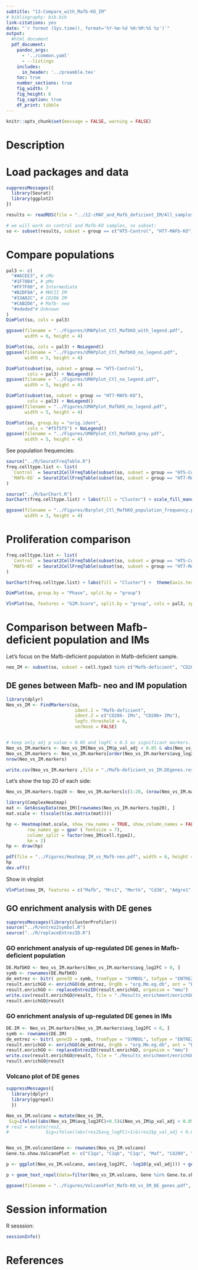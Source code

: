 ```yaml
---
subtitle: "13-Compare_with_Mafb-KO_IM"
# bibliography: bib.bib
link-citations: yes
date: "`r format (Sys.time(), format='%Y-%m-%d %H:%M:%S %z')`"
output: 
  #html_document
  pdf_document:
    pandoc_args:
      - '../common.yaml'
      - --listings
    includes:
      in_header: '../preamble.tex'
    toc: true
    number_sections: true
    fig_width: 7
    fig_height: 6
    fig_caption: true
    df_print: tibble
---
```


```r
knitr::opts_chunk$set(message = FALSE, warning = FALSE)
```

\newpage

# Description

# Load packages and data

```r
suppressMessages({
  library(Seurat)
  library(ggplot2)
})

results <- readRDS(file = "../12-cMAF_and_Mafb_deficient_IM/All_samples_Maf.seuratObject.Rds")

# we will work on control and Mafb-KO samples, so subset: 
so <- subset(results, subset = group == c("HT5-Control", "HT7-MAFb-KO"))
```

# Compare populations

```r
pal3 <- c(
  "#A6CEE3", # cMo
  "#1F78B4", # pMo
  "#FF7F00", # Intermediate
  "#B2DF8A", # MHCII IM
  "#33A02C", # CD206 IM
  "#CAB2D6", # Mafb- neo
  "#ededed"# Unknown
)
DimPlot(so, cols = pal3)
```

```r
ggsave(filename = "../Figures/UMAPplot_Ctl_MafbKO_with_legend.pdf", 
       width = 6, height = 4)
```

```r
DimPlot(so, cols = pal3) + NoLegend()
ggsave(filename = "../Figures/UMAPplot_Ctl_MafbKO_no_legend.pdf", 
       width = 5, height = 4)

DimPlot(subset(so, subset = group == "HT5-Control"), 
        cols = pal3) + NoLegend()
ggsave(filename = "../Figures/UMAPplot_Ctl_no_legend.pdf", 
       width = 5, height = 4)

DimPlot(subset(so, subset = group == "HT7-MAFb-KO"), 
        cols = pal3) + NoLegend()
ggsave(filename = "../Figures/UMAPplot_MafbKO_no_legend.pdf", 
       width = 5, height = 4)

DimPlot(so, group.by = "orig.ident",
        cols = "#f5f5f5") + NoLegend()
ggsave(filename = "../Figures/UMAPplot_Ctl_MafbKO_grey.pdf", 
       width = 5, height = 4)
```

See population frequencies:

```r
source("../R/SeuratFreqTable.R")
freq.celltype.list <- list(
  `Control` = Seurat2CellFreqTable(subset(so, subset = group == "HT5-Control"), slotName = "cell.type3"),  
  `MAFb-KO` = Seurat2CellFreqTable(subset(so, subset = group == "HT7-MAFb-KO"), slotName = "cell.type3") 
)

source("../R/barChart.R")
barChart(freq.celltype.list) + labs(fill = "Cluster") + scale_fill_manual(values = pal3) + theme(axis.text.x = element_text(angle = 90))
```

```r
ggsave(filename = "../Figures/Barplot_Ctl_MafbKO_population_frequency.pdf", 
       width = 3, height = 4)
```

# Proliferation comparison

```r
freq.celltype.list <- list(
  `Control` = Seurat2CellFreqTable(subset(so, subset = group == "HT5-Control"), slotName = "Phase"),  
  `MAFb-KO` = Seurat2CellFreqTable(subset(so, subset = group == "HT7-MAFb-KO"), slotName = "Phase") 
)

barChart(freq.celltype.list) + labs(fill = "Cluster") +  theme(axis.text.x = element_text(angle = 90))
```

```r
DimPlot(so, group.by = "Phase", split.by = "group")
```

```r
VlnPlot(so, features = "G2M.Score", split.by = "group", cols = pal3, split.plot = TRUE)
```

# Comparison between Mafb-deficient population and IMs

Let's focus on the Mafb-deficient population in Mafb-deficient sample.

```r
neo_IM <- subset(so, subset = cell.type3 %in% c("Mafb-deficient", "CD206- IMs", "CD206+ IMs"))
```

## DE genes between Mafb- neo and IM population

```r
library(dplyr)
Neo_vs_IM <- FindMarkers(so, 
                          ident.1 = "Mafb-deficient", 
                          ident.2 = c("CD206- IMs", "CD206+ IMs"), 
                          logfc.threshold = 0,
                          verbose = FALSE)


# keep only adj p value < 0.05 and logFC > 0.5 as significant markers. 
Neo_vs_IM.markers <- Neo_vs_IM[Neo_vs_IM$p_val_adj < 0.05 & abs(Neo_vs_IM$avg_log2FC) > 0.5, ]
Neo_vs_IM.markers <- Neo_vs_IM.markers[order(Neo_vs_IM.markers$avg_log2FC, decreasing = TRUE), ]
nrow(Neo_vs_IM.markers)
```

```r
write.csv(Neo_vs_IM.markers ,file = "./Mafb-deficient_vs_IM.DEgenes.results.csv", quote = FALSE)
```


Let's show the top 20 of each side: 

```r
Neo_vs_IM.markers.top20 <- Neo_vs_IM.markers[c(1:20, (nrow(Neo_vs_IM.markers)-19):(nrow(Neo_vs_IM.markers))), ]
```


```r
library(ComplexHeatmap)
mat <- GetAssayData(neo_IM)[rownames(Neo_vs_IM.markers.top20), ]
mat.scale <- t(scale(t(as.matrix(mat))))
```

```r
hp <- Heatmap(mat.scale, show_row_names = TRUE, show_column_names = FALSE, 
        row_names_gp = gpar ( fontsize = 7), 
        column_split = factor(neo_IM$cell.type2), 
        km = 2)
hp <- draw(hp)
```


```r
pdf(file = "../Figures/Heatmap_IM_vs_Mafb-neo.pdf", width = 6, height = 5)
hp
dev.off()
```

Show in vlnplot

```r
VlnPlot(neo_IM, features = c("Mafb", "Mrc1", "Mertk", "Cd38", "Adgre1", "C1qa", "Folr2", "Cd163"), group.by = "cell.type2", cols = c("#33A02C",  "#CAB2D6"))
```


## GO enrichment analysis with DE genes

```r
suppressMessages(library(clusterProfiler))
source("../R/entrez2symbol.R")
source("../R/replaceEntrezID.R")
```

### GO enrichment analysis of up-regulated DE genes in Mafb-deficient population

```r
DE.MafbKO <- Neo_vs_IM.markers[Neo_vs_IM.markers$avg_log2FC > 0, ]
symb <- rownames(DE.MafbKO)
de_entrez <- bitr( geneID = symb, fromType = "SYMBOL", toType = "ENTREZID", OrgDb = "org.Mm.eg.db", drop = TRUE ) $ ENTREZID
result.enrichGO <- enrichGO(de_entrez, OrgDb = "org.Mm.eg.db", ont = "BP")
result.enrichGO <- replaceEntrezID(result.enrichGO, organism = "mmu")
write.csv(result.enrichGO@result, file = "./Results_enrichment/enrichGO_DE_Mafb_KO_vsIM.csv")
result.enrichGO@result
```

### GO enrichment analysis of up-regulated DE genes in IMs

```r
DE.IM <- Neo_vs_IM.markers[Neo_vs_IM.markers$avg_log2FC < 0, ]
symb <- rownames(DE.IM)
de_entrez <- bitr( geneID = symb, fromType = "SYMBOL", toType = "ENTREZID", OrgDb = "org.Mm.eg.db", drop = TRUE ) $ ENTREZID
result.enrichGO <- enrichGO(de_entrez, OrgDb = "org.Mm.eg.db", ont = "BP")
result.enrichGO <- replaceEntrezID(result.enrichGO, organism = "mmu")
write.csv(result.enrichGO@result, file = "./Results_enrichment/enrichGO_DE_IM_vsMafbKO.csv")
result.enrichGO@result
```

### Volcano plot of DE genes

```r
suppressMessages({
  library(dplyr)
  library(ggrepel)
  })

Neo_vs_IM.volcano = mutate(Neo_vs_IM, 
 Sig=ifelse((abs(Neo_vs_IM$avg_log2FC)>0.5)&(Neo_vs_IM$p_val_adj < 0.05), "Sig", "n.s."))
# res2 = mutate(res2, 
#              Sig=ifelse((abs(res2$avg_logFC)>1)&(res2$p_val_adj < 0.01), "Sig", "n.s."))


Neo_vs_IM.volcano$Gene <- rownames(Neo_vs_IM.volcano)
Gene.to.show.ValcanoPlot <- c("C1qa", "C1qb", "C1qc", "Maf", "Cd209", "Mafb")
```


```r
p <- ggplot(Neo_vs_IM.volcano, aes(avg_log2FC, -log10(p_val_adj))) + geom_point(aes(col=Sig)) + scale_color_manual(values=c( "gray", "red")) 

p + geom_text_repel(data=filter(Neo_vs_IM.volcano, Gene %in% Gene.to.show.ValcanoPlot), aes(label=Gene), box.padding = 1) + xlim(c(-5, 5)) + theme_classic() + theme(panel.border = element_rect(colour = "black", fill = NA, size = 1)) + geom_hline(yintercept = -log10(0.01), linetype='dashed', col = 'grey') + geom_vline(xintercept = c(-0.5, 0.5),  linetype='dashed', col = 'grey')

```

```r
ggsave(filename = "../Figures/VolcanoPlot_Mafb-KO_vs_IM_DE_genes.pdf", height = 5, width = 6)
```

# Session information

R sesssion:

```r
sessionInfo()
```

# References

